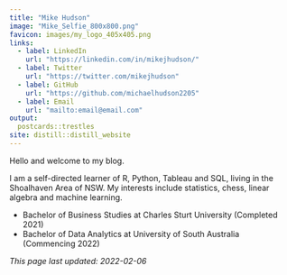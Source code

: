 ```yaml
---
title: "Mike Hudson"
image: "Mike_Selfie_800x800.png"
favicon: images/my_logo_405x405.png
links:
  - label: LinkedIn
    url: "https://linkedin.com/in/mikejhudson/"
  - label: Twitter
    url: "https://twitter.com/mikejhudson"
  - label: GitHub
    url: "https://github.com/michaelhudson2205"
  - label: Email
    url: "mailto:email@email.com"
output:
  postcards::trestles
site: distill::distill_website  
---
```

 
Hello and welcome to my blog.

I am a self-directed learner of R, Python, Tableau and SQL, living in the Shoalhaven Area of NSW. 
My interests include statistics, chess, linear algebra and machine learning.

- Bachelor of Business Studies at Charles Sturt University (Completed 2021)
- Bachelor of Data Analytics at University of South Australia (Commencing 2022)



*This page last updated: 2022-02-06*
